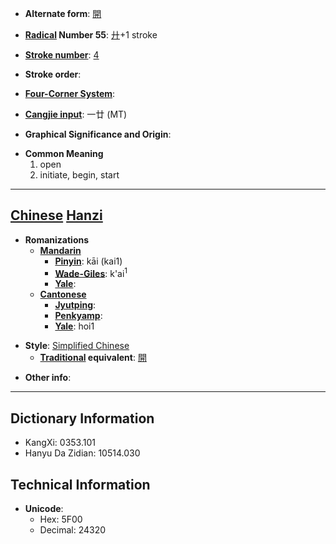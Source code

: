 * '''Alternate form''': [[開]]

* '''[[Wiktionary:Chinese radical index| Radical]] Number 55''': [[Wiktionary:Chinese radical index 廾|廾]]+1 stroke

* '''[[Wiktionary:Chinese total strokes index|Stroke number]]''': [[Wiktionary:Chinese total strokes index 4|4]]

* '''Stroke order''': 

* '''[[Wiktionary:Chinese four corner index|Four-Corner System]]''': 

* '''[[Wiktionary:Chinese Cangjie index|Cangjie input]]''': 一廿 (MT)

* '''Graphical Significance and Origin''': 

* '''Common Meaning'''
*#open
*# initiate, begin, start


----

== [[Chinese]] [[Hanzi]] ==

* '''Romanizations'''
** '''[[Mandarin]]'''
*** '''[[Pinyin]]''': kāi (kai1)
*** '''[[Wade-Giles]]''': k'ai<sup>1</sup>
*** '''[[Yale]]''': 
** '''[[Cantonese]]'''
*** '''[[Jyutping]]''':
*** '''[[Penkyamp]]''': 
*** '''[[Yale]]''': hoi1

* '''Style''': [[Simplified Chinese]] 
** '''[[Traditional Chinese|Traditional]] equivalent''': [[開]]

* '''Other info''': 

----

== Dictionary Information ==

* KangXi: 0353.101
* Hanyu Da Zidian: 10514.030

== Technical Information ==

* '''Unicode''':
** Hex: 5F00
** Decimal: 24320